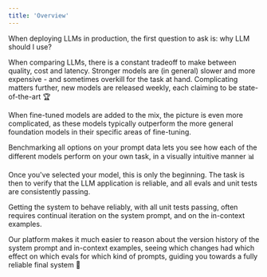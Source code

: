 ```yaml
---
title: 'Overview'
---
```


When deploying LLMs in production, the first question to ask is: why LLM should I use?

When comparing LLMs, there is a constant tradeoff to make between quality, cost and 
latency. Stronger models are (in general) slower and more expensive - and sometimes 
overkill for the task at hand. Complicating matters further, new models are released 
weekly, each claiming to be state-of-the-art 🏆

When fine-tuned models are added to the mix, the picture is even more complicated,
as these models typically outperform the more general foundation models in their
specific areas of fine-tuning.

Benchmarking all options on your prompt data lets you see how each of the different
models perform on your own task, in a visually intuitive manner 📊

Once you've selected your model, this is only the beginning. The task is then to verify
that the LLM application is reliable, and all evals and unit tests are
consistently passing.

Getting the system to behave reliably, with all unit tests passing, often requires
continual iteration on the system prompt, and on the in-context examples.

Our platform makes it much easier to reason about the version history of the system
prompt and in-context examples, seeing which changes had which effect on which evals for
which kind of prompts, guiding you towards a fully reliable final system 💪